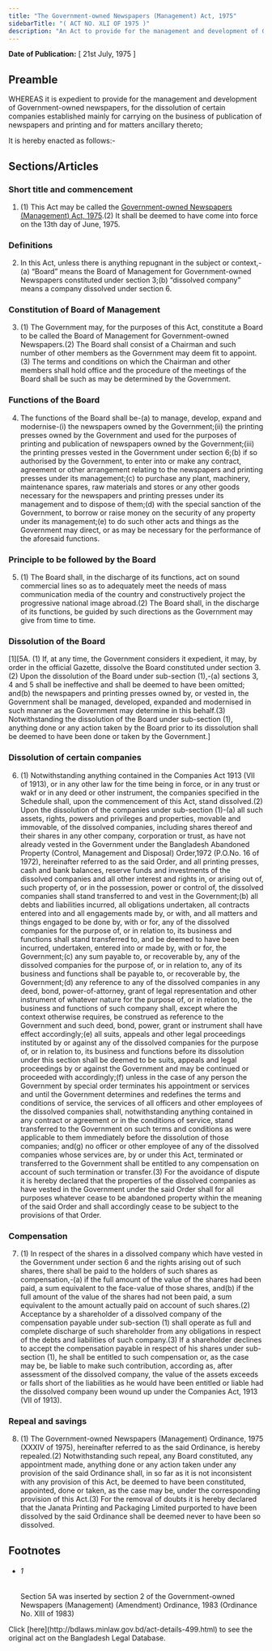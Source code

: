 ```yaml
---
title: "The Government-owned Newspapers (Management) Act, 1975"
sidebarTitle: "( ACT NO. XLI OF 1975 )"
description: "An Act to provide for the management and development of Government-owned newspapers and for the dissolution of certain companies established mainly for carrying on the business of publication of newspapers and printing."
---
```


**Date of Publication:** [ 21st July, 1975 ]

## Preamble

WHEREAS it is expedient to provide for the management and development of Government-owned newspapers, for the dissolution of certain companies established mainly for carrying on the business of publication of newspapers and printing and for matters ancillary thereto;

It is hereby enacted as follows:-

## Sections/Articles

### Short title and commencement

1. (1) This Act may be called the [Government-owned Newspapers (Management) Act, 1975](/laws/volume-19/act-499 "Government-owned Newspapers (Management) Act, 1975").(2) It shall be deemed to have come into force on the 13th day of June, 1975.

### Definitions

2. In this Act, unless there is anything repugnant in the subject or context,-(a) “Board” means the Board of Management for Government-owned Newspapers constituted under section 3;(b) “dissolved company” means a company dissolved under section 6.

### Constitution of Board of Management

3. (1) The Government may, for the purposes of this Act, constitute a Board to be called the Board of Management for Government-owned Newspapers.(2) The Board shall consist of a Chairman and such number of other members as the Government may deem fit to appoint.(3) The terms and conditions on which the Chairman and other members shall hold office and the procedure of the meetings of the Board shall be such as may be determined by the Government.

### Functions of the Board

4. The functions of the Board shall be-(a) to manage, develop, expand and modernise-(i) the newspapers owned by the Government;(ii) the printing presses owned by the Government and used for the purposes of printing and publication of newspapers owned by the Government;(iii) the printing presses vested in the Government under section 6;(b) if so authorised by the Government, to enter into or make any contract, agreement or other arrangement relating to the newspapers and printing presses under its management;(c) to purchase any plant, machinery, maintenance spares, raw materials and stores or any other goods necessary for the newspapers and printing presses under its management and to dispose of them;(d) with the special sanction of the Government, to borrow or raise money on the security of any property under its management;(e) to do such other acts and things as the Government may direct, or as may be necessary for the performance of the aforesaid functions.

### Principle to be followed by the Board

5. (1) The Board shall, in the discharge of its functions, act on sound commercial lines so as to adequately meet the needs of mass communication media of the country and constructively project the progressive national image abroad.(2) The Board shall, in the discharge of its functions, be guided by such directions as the Government may give from time to time.

### Dissolution of the Board

[1][5A. (1) If, at any time, the Government considers it expedient, it may, by order in the official Gazette, dissolve the Board constituted under section 3. (2) Upon the dissolution of the Board under sub-section (1),-(a) sections 3, 4 and 5 shall be ineffective and shall be deemed to have been omitted; and(b) the newspapers and printing presses owned by, or vested in, the Government shall be managed, developed, expanded and modernised in such manner as the Government may determine in this behalf.(3) Notwithstanding the dissolution of the Board under sub-section (1), anything done or any action taken by the Board prior to its dissolution shall be deemed to have been done or taken by the Government.]

### Dissolution of certain companies

6. (1) Notwithstanding anything contained in the Companies Act 1913 (VII of 1913), or in any other law for the time being in force, or in any trust or wakf or in any deed or other instrument, the companies specified in the Schedule shall, upon the commencement of this Act, stand dissolved.(2) Upon the dissolution of the companies under sub-section (1)-(a) all such assets, rights, powers and privileges and properties, movable and immovable, of the dissolved companies, including shares thereof and their shares in any other company, corporation or trust, as have not already vested in the Government under the Bangladesh Abandoned Property (Control, Management and Disposal) Order,1972 (P.O.No. 16 of 1972), hereinafter referred to as the said Order, and all printing presses, cash and bank balances, reserve funds and investments of the dissolved companies and all other interest and rights in, or arising out of, such property of, or in the possession, power or control of, the dissolved companies shall stand transferred to and vest in the Government;(b) all debts and liabilities incurred, all obligations undertaken, all contracts entered into and all engagements made by, or with, and all matters and things engaged to be done by, with or for, any of the dissolved companies for the purpose of, or in relation to, its business and functions shall stand transferred to, and be deemed to have been incurred, undertaken, entered into or made by, with or for, the Government;(c) any sum payable to, or recoverable by, any of the dissolved companies for the purpose of, or in relation to, any of its business and functions shall be payable to, or recoverable by, the Government;(d) any reference to any of the dissolved companies in any deed, bond, power-of-attorney, grant of legal representation and other instrument of whatever nature for the purpose of, or in relation to, the business and functions of such company shall, except where the context otherwise requires, be construed as reference to the Government and such deed, bond, power, grant or instrument shall have effect accordingly;(e) all suits, appeals and other legal proceedings instituted by or against any of the dissolved companies for the purpose of, or in relation to, its business and functions before its dissolution under this section shall be deemed to be suits, appeals and legal proceedings by or against the Government and may be continued or proceeded with accordingly;(f) unless in the case of any person the Government by special order terminates his appointment or services and until the Government determines and redefines the terms and conditions of service, the services of all officers and other employees of the dissolved companies shall, notwithstanding anything contained in any contract or agreement or in the conditions of service, stand transferred to the Government on such terms and conditions as were applicable to them immediately before the dissolution of those companies; and(g) no officer or other employee of any of the dissolved companies whose services are, by or under this Act, terminated or transferred to the Government shall be entitled to any compensation on account of such termination or transfer.(3) For the avoidance of dispute it is hereby declared that the properties of the dissolved companies as have vested in the Government under the said Order shall for all purposes whatever cease to be abandoned property within the meaning of the said Order and shall accordingly cease to be subject to the provisions of that Order.

### Compensation

7. (1) In respect of the shares in a dissolved company which have vested in the Government under section 6 and the rights arising out of such shares, there shall be paid to the holders of such shares as compensation,-(a) if the full amount of the value of the shares had been paid, a sum equivalent to the face-value of those shares, and(b) if the full amount of the value of the shares had not been paid, a sum equivalent to the amount actually paid on account of such shares.(2) Acceptance by a shareholder of a dissolved company of the compensation payable under sub-section (1) shall operate as full and complete discharge of such shareholder from any obligations in respect of the debts and liabilities of such company.(3) If a shareholder declines to accept the compensation payable in respect of his shares under sub-section (1), he shall be entitled to such compensation or, as the case may be, be liable to make such contribution, according as, after assessment of the dissolved company, the value of the assets exceeds or falls short of the liabilities as he would have been entitled or liable had the dissolved company been wound up under the Companies Act, 1913 (VII of 1913).

### Repeal and savings

8. (1) The Government-owned Newspapers (Management) Ordinance, 1975 (XXXIV of 1975), hereinafter referred to as the said Ordinance, is hereby repealed.(2) Notwithstanding such repeal, any Board constituted, any appointment made, anything done or any action taken under any provision of the said Ordinance shall, in so far as it is not inconsistent with any provision of this Act, be deemed to have been constituted, appointed, done or taken, as the case may be, under the corresponding provision of this Act.(3) For the removal of doubts it is hereby declared that the Janata Printing and Packaging Limited purported to have been dissolved by the said Ordinance shall be deemed never to have been so dissolved.

## Footnotes

- ###### 1

  Section 5A was inserted by section 2 of the Government-owned Newspapers (Management) (Amendment) Ordinance, 1983 (Ordinance No. XIII of 1983)

<Note>
  Click [here](http://bdlaws.minlaw.gov.bd/act-details-499.html) to see the original act on the Bangladesh Legal Database.
</Note>
